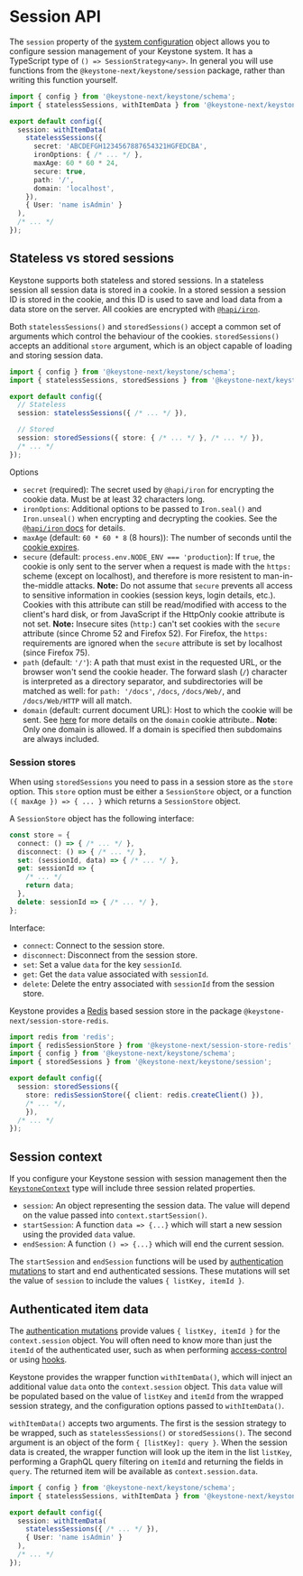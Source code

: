 
# Session API

The `session` property of the [system configuration](./config) object allows you to configure session management of your Keystone system.
It has a TypeScript type of `() => SessionStrategy<any>`.
In general you will use functions from the `@keystone-next/keystone/session` package, rather than writing this function yourself.

```typescript
import { config } from '@keystone-next/keystone/schema';
import { statelessSessions, withItemData } from '@keystone-next/keystone/session';

export default config({
  session: withItemData(
    statelessSessions({
      secret: 'ABCDEFGH1234567887654321HGFEDCBA',
      ironOptions: { /* ... */ },
      maxAge: 60 * 60 * 24,
      secure: true,
      path: '/',
      domain: 'localhost',
    }),
    { User: 'name isAdmin' }
  ),
  /* ... */
});
```

## Stateless vs stored sessions

Keystone supports both stateless and stored sessions.
In a stateless session all session data is stored in a cookie.
In a stored session a session ID is stored in the cookie, and this ID is used to save and load data from a data store on the server.
All cookies are encrypted with [`@hapi/iron`](https://hapi.dev/module/iron/).

Both `statelessSessions()` and `storedSessions()` accept a common set of arguments which control the behaviour of the cookies.
`storedSessions()` accepts an additional `store` argument, which is an object capable of loading and storing session data.

```typescript
import { config } from '@keystone-next/keystone/schema';
import { statelessSessions, storedSessions } from '@keystone-next/keystone/session';

export default config({
  // Stateless
  session: statelessSessions({ /* ... */ }),

  // Stored
  session: storedSessions({ store: { /* ... */ }, /* ... */ }),
  /* ... */
});
```

Options

- `secret` (required): The secret used by `@hapi/iron` for encrypting the cookie data. Must be at least 32 characters long.
- `ironOptions`: Additional options to be passed to `Iron.seal()` and `Iron.unseal()` when encrypting and decrypting the cookies.
  See the [`@hapi/iron` docs](https://hapi.dev/module/iron/api/?v=6.0.0#options) for details.
- `maxAge` (default: `60 * 60 * 8` (8 hours)): The number of seconds until the [cookie expires](https://developer.mozilla.org/en-US/docs/Web/HTTP/Headers/Set-Cookie).
- `secure` (default: `process.env.NODE_ENV === 'production`): If `true`, the cookie is only sent to the server when a request is made with the `https:` scheme (except on localhost), and therefore is more resistent to man-in-the-middle attacks.
  **Note:** Do not assume that `secure` prevents all access to sensitive information in cookies (session keys, login details, etc.).
  Cookies with this attribute can still be read/modified with access to the client's hard disk, or from JavaScript if the HttpOnly cookie attribute is not set.
  **Note:** Insecure sites (`http:`) can't set cookies with the `secure` attribute (since Chrome 52 and Firefox 52).
  For Firefox, the `https:` requirements are ignored when the `secure` attribute is set by localhost (since Firefox 75).
- `path` (default: `'/'`): A path that must exist in the requested URL, or the browser won't send the cookie header.
  The forward slash (`/`) character is interpreted as a directory separator, and subdirectories will be matched as well: for `path: '/docs'`, `/docs`, `/docs/Web/`, and `/docs/Web/HTTP` will all match.
- `domain` (default: current document URL): Host to which the cookie will be sent. See [here](https://developer.mozilla.org/en-US/docs/Web/HTTP/Headers/Set-Cookie#attributes) for more details on the `domain` cookie attribute..
  **Note**: Only one domain is allowed. If a domain is specified then subdomains are always included.

### Session stores

When using `storedSessions` you need to pass in a session store as the `store` option.
This `store` option must be either a `SessionStore` object, or a function `({ maxAge }) => { ... }` which returns a `SessionStore` object.

A `SessionStore` object has the following interface:

```typescript
const store = {
  connect: () => { /* ... */ },
  disconnect: () => { /* ... */ },
  set: (sessionId, data) => { /* ... */ },
  get: sessionId => {
    /* ... */
    return data;
  },
  delete: sessionId => { /* ... */ },
};
```

Interface:

- `connect`: Connect to the session store.
- `disconnect`: Disconnect from the session store.
- `set`: Set a value `data` for the key `sessionId`.
- `get`: Get the `data` value associated with `sessionId`.
- `delete`: Delete the entry associated with `sessionId` from the session store.

Keystone provides a [Redis](https://redis.io/) based session store in the package `@keystone-next/session-store-redis`.

```typescript
import redis from 'redis';
import { redisSessionStore } from '@keystone-next/session-store-redis';
import { config } from '@keystone-next/keystone/schema';
import { storedSessions } from '@keystone-next/keystone/session';

export default config({
  session: storedSessions({
    store: redisSessionStore({ client: redis.createClient() }),
    /* ... */,
    }),
  /* ... */
});
```

## Session context

If you configure your Keystone session with session management then the [`KeystoneContext`](./context) type will include three session related properties.

- `session`: An object representing the session data. The value will depend on the value passed into `context.startSession()`.
- `startSession`: A function `data => {...}` which will start a new session using the provided `data` value.
- `endSession`: A function `() => {...}` which will end the current session.

The `startSession` and `endSession` functions will be used by [authentication mutations](./auth) to start and end authenticated sessions.
These mutations will set the value of `session` to include the values `{ listKey, itemId }`.

## Authenticated item data

The [authentication mutations](./auth) provide values `{ listKey, itemId }` for the `context.session` object.
You will often need to know more than just the `itemId` of the authenticated user, such as when performing [access-control](../guides/access-control) or using [hooks](../guides/hooks).

Keystone provides the wrapper function `withItemData()`, which will inject an additional value `data` onto the `context.session` object.
This `data` value will be populated based on the value of `listKey` and `itemId` from the wrapped session strategy, and the configuration options passed to `withItemData()`.

`withItemData()` accepts two arguments. The first is the session strategy to be wrapped, such as `statelessSessions()` or `storedSessions()`.
The second argument is an object of the form `{ [listKey]: query }`.
When the session data is created, the wrapper function will look up the item in the list `listKey`, performing a GraphQL query filtering on `itemId` and returning the fields in `query`.
The returned item will be available as `context.session.data`.

```typescript
import { config } from '@keystone-next/keystone/schema';
import { statelessSessions, withItemData } from '@keystone-next/keystone/session';

export default config({
  session: withItemData(
    statelessSessions({ /* ... */ }),
    { User: 'name isAdmin' }
  ),
  /* ... */
});
```

